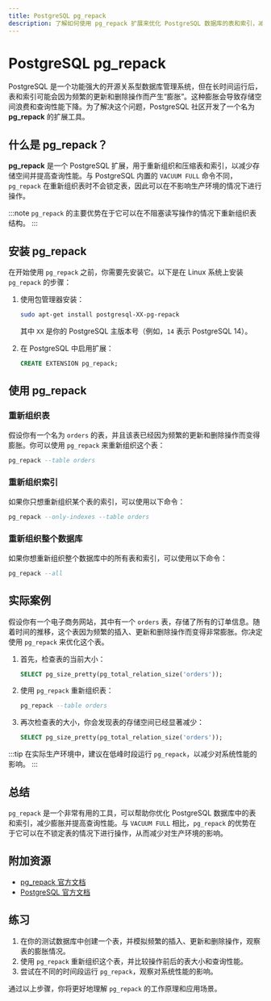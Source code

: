 ```yaml
---
title: PostgreSQL pg_repack
description: 了解如何使用 pg_repack 扩展来优化 PostgreSQL 数据库的表和索引，减少膨胀并提高性能。
---
```


# PostgreSQL pg_repack

PostgreSQL 是一个功能强大的开源关系型数据库管理系统，但在长时间运行后，表和索引可能会因为频繁的更新和删除操作而产生“膨胀”。这种膨胀会导致存储空间浪费和查询性能下降。为了解决这个问题，PostgreSQL 社区开发了一个名为 **pg_repack** 的扩展工具。

## 什么是 pg_repack？

**pg_repack** 是一个 PostgreSQL 扩展，用于重新组织和压缩表和索引，以减少存储空间并提高查询性能。与 PostgreSQL 内置的 `VACUUM FULL` 命令不同，`pg_repack` 在重新组织表时不会锁定表，因此可以在不影响生产环境的情况下进行操作。

:::note
`pg_repack` 的主要优势在于它可以在不阻塞读写操作的情况下重新组织表结构。
:::

## 安装 pg_repack

在开始使用 `pg_repack` 之前，你需要先安装它。以下是在 Linux 系统上安装 `pg_repack` 的步骤：

1. 使用包管理器安装：
   ```bash
   sudo apt-get install postgresql-XX-pg-repack
   ```
   其中 `XX` 是你的 PostgreSQL 主版本号（例如，`14` 表示 PostgreSQL 14）。

2. 在 PostgreSQL 中启用扩展：
   ```sql
   CREATE EXTENSION pg_repack;
   ```

## 使用 pg_repack

### 重新组织表

假设你有一个名为 `orders` 的表，并且该表已经因为频繁的更新和删除操作而变得膨胀。你可以使用 `pg_repack` 来重新组织这个表：

```sql
pg_repack --table orders
```

### 重新组织索引

如果你只想重新组织某个表的索引，可以使用以下命令：

```sql
pg_repack --only-indexes --table orders
```

### 重新组织整个数据库

如果你想重新组织整个数据库中的所有表和索引，可以使用以下命令：

```sql
pg_repack --all
```

## 实际案例

假设你有一个电子商务网站，其中有一个 `orders` 表，存储了所有的订单信息。随着时间的推移，这个表因为频繁的插入、更新和删除操作而变得非常膨胀。你决定使用 `pg_repack` 来优化这个表。

1. 首先，检查表的当前大小：
   ```sql
   SELECT pg_size_pretty(pg_total_relation_size('orders'));
   ```

2. 使用 `pg_repack` 重新组织表：
   ```sql
   pg_repack --table orders
   ```

3. 再次检查表的大小，你会发现表的存储空间已经显著减少：
   ```sql
   SELECT pg_size_pretty(pg_total_relation_size('orders'));
   ```

:::tip
在实际生产环境中，建议在低峰时段运行 `pg_repack`，以减少对系统性能的影响。
:::

## 总结

`pg_repack` 是一个非常有用的工具，可以帮助你优化 PostgreSQL 数据库中的表和索引，减少膨胀并提高查询性能。与 `VACUUM FULL` 相比，`pg_repack` 的优势在于它可以在不锁定表的情况下进行操作，从而减少对生产环境的影响。

## 附加资源

- [pg_repack 官方文档](https://reorg.github.io/pg_repack/)
- [PostgreSQL 官方文档](https://www.postgresql.org/docs/)

## 练习

1. 在你的测试数据库中创建一个表，并模拟频繁的插入、更新和删除操作，观察表的膨胀情况。
2. 使用 `pg_repack` 重新组织这个表，并比较操作前后的表大小和查询性能。
3. 尝试在不同的时间段运行 `pg_repack`，观察对系统性能的影响。

通过以上步骤，你将更好地理解 `pg_repack` 的工作原理和应用场景。